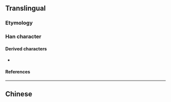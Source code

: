 {{also|岡|崗}}
{{character info/new}}
==Translingual==

===Etymology===
{{Han simp|崗|f=岡|t=冈}}

===Han character===
{{Han char|rn=46|rad=山|as=04|sn=7|four=|canj=UBK|ids=⿱山冈}}

====Derived characters====
* {{l|mul|[[𭠽]], [[𭗂]]}}

====References====
{{Han ref|kx=0308.331|hdz=10763.090|uh=5C97}}

----

==Chinese==
{{zh-see|崗}}